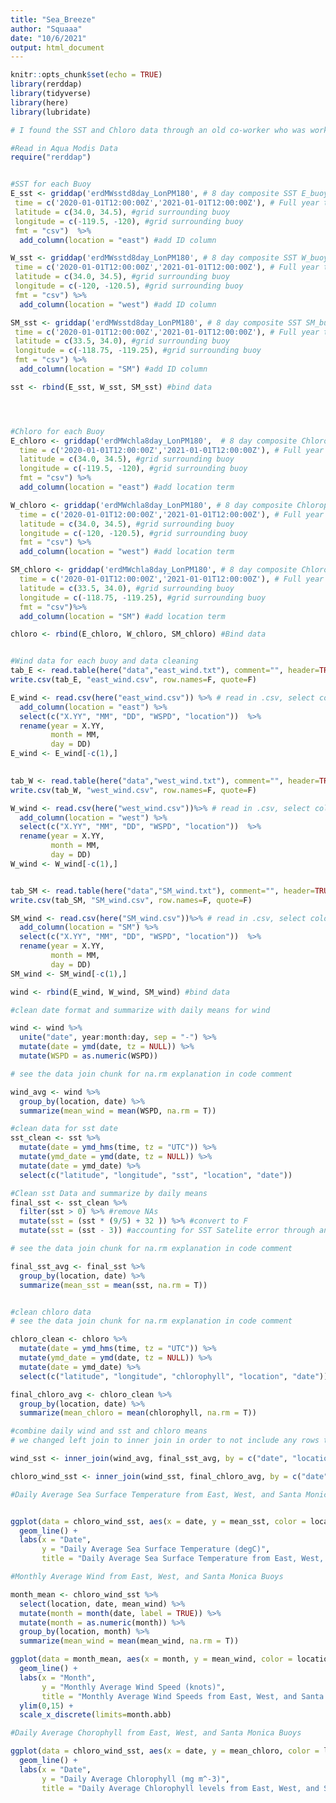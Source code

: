 ```yaml
---
title: "Sea_Breeze"
author: "Squaaa"
date: "10/6/2021"
output: html_document
---
```


```r
knitr::opts_chunk$set(echo = TRUE)
library(rerddap)
library(tidyverse)
library(here)
library(lubridate)
```

```r
# I found the SST and Chloro data through an old co-worker who was working with the Aqua Modis satelite. # I found the buoy data by scrolling through the NOAA site. See README.md for more info about data. 

#Read in Aqua Modis Data
require("rerddap")


#SST for each Buoy
E_sst <- griddap('erdMWsstd8day_LonPM180', # 8 day composite SST E_buoy
 time = c('2020-01-01T12:00:00Z','2021-01-01T12:00:00Z'), # Full year time period 2020
 latitude = c(34.0, 34.5), #grid surrounding buoy
 longitude = c(-119.5, -120), #grid surrounding buoy
 fmt = "csv")  %>% 
  add_column(location = "east") #add ID column

W_sst <- griddap('erdMWsstd8day_LonPM180', # 8 day composite SST W_buoy
 time = c('2020-01-01T12:00:00Z','2021-01-01T12:00:00Z'), # Full year time period 2020
 latitude = c(34.0, 34.5), #grid surrounding buoy
 longitude = c(-120, -120.5), #grid surrounding buoy
 fmt = "csv") %>% 
  add_column(location = "west") #add ID column

SM_sst <- griddap('erdMWsstd8day_LonPM180', # 8 day composite SST SM_buoy
 time = c('2020-01-01T12:00:00Z','2021-01-01T12:00:00Z'), # Full year time period 2020
 latitude = c(33.5, 34.0), #grid surrounding buoy
 longitude = c(-118.75, -119.25), #grid surrounding buoy
 fmt = "csv") %>%
  add_column(location = "SM") #add ID column

sst <- rbind(E_sst, W_sst, SM_sst) #bind data




#Chloro for each Buoy
E_chloro <- griddap('erdMWchla8day_LonPM180',  # 8 day composite Chlorophyll E_buoy
  time = c('2020-01-01T12:00:00Z','2021-01-01T12:00:00Z'), # Full year time period 2020
  latitude = c(34.0, 34.5), #grid surrounding buoy
  longitude = c(-119.5, -120), #grid surrounding buoy
  fmt = "csv") %>% 
  add_column(location = "east") #add location term

W_chloro <- griddap('erdMWchla8day_LonPM180', # 8 day composite Chlorophyll E_buoy
  time = c('2020-01-01T12:00:00Z','2021-01-01T12:00:00Z'), # Full year time period 2020
  latitude = c(34.0, 34.5), #grid surrounding buoy
  longitude = c(-120, -120.5), #grid surrounding buoy
  fmt = "csv") %>% 
  add_column(location = "west") #add location term

SM_chloro <- griddap('erdMWchla8day_LonPM180', # 8 day composite Chlorophyll SM_buoy
  time = c('2020-01-01T12:00:00Z','2021-01-01T12:00:00Z'), # Full year time period 2020
  latitude = c(33.5, 34.0), #grid surrounding buoy
  longitude = c(-118.75, -119.25), #grid surrounding buoy
  fmt = "csv")%>% 
  add_column(location = "SM") #add location term

chloro <- rbind(E_chloro, W_chloro, SM_chloro) #Bind data


#Wind data for each buoy and data cleaning
tab_E <- read.table(here("data","east_wind.txt"), comment="", header=TRUE) #convert .txt file to .csv
write.csv(tab_E, "east_wind.csv", row.names=F, quote=F)

E_wind <- read.csv(here("east_wind.csv")) %>% # read in .csv, select coloumns and rename
  add_column(location = "east") %>% 
  select(c("X.YY", "MM", "DD", "WSPD", "location"))  %>% 
  rename(year = X.YY,
         month = MM,
         day = DD)
E_wind <- E_wind[-c(1),]
  

tab_W <- read.table(here("data","west_wind.txt"), comment="", header=TRUE) #convert .txt file to .csv
write.csv(tab_W, "west_wind.csv", row.names=F, quote=F)

W_wind <- read.csv(here("west_wind.csv"))%>% # read in .csv, select coloumns and rename
  add_column(location = "west") %>% 
  select(c("X.YY", "MM", "DD", "WSPD", "location"))  %>% 
  rename(year = X.YY,
         month = MM,
         day = DD)
W_wind <- W_wind[-c(1),]


tab_SM <- read.table(here("data","SM_wind.txt"), comment="", header=TRUE) #convert .txt file to .csv
write.csv(tab_SM, "SM_wind.csv", row.names=F, quote=F)

SM_wind <- read.csv(here("SM_wind.csv"))%>% # read in .csv, select coloumns and rename
  add_column(location = "SM") %>% 
  select(c("X.YY", "MM", "DD", "WSPD", "location"))  %>% 
  rename(year = X.YY,
         month = MM,
         day = DD)
SM_wind <- SM_wind[-c(1),]

wind <- rbind(E_wind, W_wind, SM_wind) #bind data


```


```r
#clean date format and summarize with daily means for wind

wind <- wind %>%
  unite("date", year:month:day, sep = "-") %>% 
  mutate(date = ymd(date, tz = NULL)) %>% 
  mutate(WSPD = as.numeric(WSPD))

# see the data join chunk for na.rm explanation in code comment

wind_avg <- wind %>% 
  group_by(location, date) %>% 
  summarize(mean_wind = mean(WSPD, na.rm = T))

```


```r
#clean data for sst date
sst_clean <- sst %>% 
  mutate(date = ymd_hms(time, tz = "UTC")) %>% 
  mutate(ymd_date = ymd(date, tz = NULL)) %>% 
  mutate(date = ymd_date) %>% 
  select(c("latitude", "longitude", "sst", "location", "date"))
```


```r
#Clean sst Data and summarize by daily means
final_sst <- sst_clean %>% 
  filter(sst > 0) %>% #remove NAs
  mutate(sst = (sst * (9/5) + 32 )) %>% #convert to F
  mutate(sst = (sst - 3)) #accounting for SST Satelite error through anecdotal and buoy comparison. 

# see the data join chunk for na.rm explanation in code comment

final_sst_avg <- final_sst %>% 
  group_by(location, date) %>% 
  summarize(mean_sst = mean(sst, na.rm = T))



```

```r
#clean chloro data
# see the data join chunk for na.rm explanation in code comment

chloro_clean <- chloro %>% 
  mutate(date = ymd_hms(time, tz = "UTC")) %>% 
  mutate(ymd_date = ymd(date, tz = NULL)) %>% 
  mutate(date = ymd_date) %>% 
  select(c("latitude", "longitude", "chlorophyll", "location", "date"))

final_chloro_avg <- chloro_clean %>% 
  group_by(location, date) %>%
  summarize(mean_chloro = mean(chlorophyll, na.rm = T))

```

```r
#combine daily wind and sst and chloro means
# we changed left join to inner join in order to not include any rows that lack values for ANY of the 3 variables. We do not want any NA values in one col and have data in another col, because when we map everything together that data would be represented as if there was a zero value for tyhe variable that had NA. This change reduced the amount of rows by a couple hundred, This was primarily for the SST and Cholor data which had NA's but the wind data did not initially have NA's.

wind_sst <- inner_join(wind_avg, final_sst_avg, by = c("date", "location"))

chloro_wind_sst <- inner_join(wind_sst, final_chloro_avg, by = c("date", "location"))

```



```r
#Daily Average Sea Surface Temperature from East, West, and Santa Monica Buoys


ggplot(data = chloro_wind_sst, aes(x = date, y = mean_sst, color = location)) +
  geom_line() +
  labs(x = "Date",
       y = "Daily Average Sea Surface Temperature (degC)",
       title = "Daily Average Sea Surface Temperature from East, West, and Santa Monica Buoys")


```


```r
#Monthly Average Wind from East, West, and Santa Monica Buoys

month_mean <- chloro_wind_sst %>%
  select(location, date, mean_wind) %>%
  mutate(month = month(date, label = TRUE)) %>%
  mutate(month = as.numeric(month)) %>% 
  group_by(location, month) %>%
  summarize(mean_wind = mean(mean_wind, na.rm = T)) 

ggplot(data = month_mean, aes(x = month, y = mean_wind, color = location)) +
  geom_line() +
  labs(x = "Month",
       y = "Monthly Average Wind Speed (knots)",
       title = "Monthly Average Wind Speeds from East, West, and Santa Monica Buoys") +
  ylim(0,15) +
  scale_x_discrete(limits=month.abb)
```
```r
#Daily Average Chorophyll from East, West, and Santa Monica Buoys

ggplot(data = chloro_wind_sst, aes(x = date, y = mean_chloro, color = location)) +
  geom_line() +
  labs(x = "Date",
       y = "Daily Average Chlorophyll (mg m^-3)",
       title = "Daily Average Chlorophyll levels from East, West, and Santa Monica Buoys")
```


